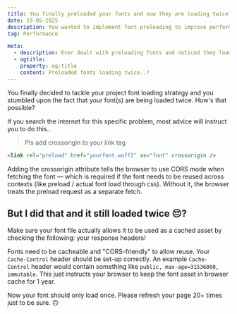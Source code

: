 ```yaml
---
title: You finally preloaded your fonts and now they are loading twice?! What the ..?
date: 19-05-2025
description: You wanted to implement font preloading to improve performance and you noticed there were 2 network calls.. what the..?
tag: Performance

meta:
  - description: Ever dealt with preloading fonts and noticed they loaded twice? Here's why.
  - ogtitle:
    property: og:title
    content: Preloaded fonts loading twice..?
---
```


You finally decided to tackle your project font loading strategy and you stumbled upon the fact that your font(s) are being loaded twice. How's that possible?

If you search the internet for this specific problem, most advice will instruct you to do this..

> Pls add crossorigin to your link tag

```html
<link rel="preload" href="yourfont.woff2" as="font" crossorigin />
```

Adding the crossorigin attribute tells the browser to use CORS mode when fetching the font — which is required if the font needs to be reused across contexts (like preload / actual font load through css). Without it, the browser treats the preload request as a separate fetch.

## But I did that and it still loaded twice 😔?
Make sure your font file actually allows it to be used as a cached asset by checking the following: your response headers!

Fonts need to be cacheable and "CORS-friendly" to allow reuse. Your `Cache-Control` header should be set-up correctly. An example `Cache-Control` header would contain something like `public, max-age=31536000, immutable`. This just instructs your browser to keep the font asset in browser cache for 1 year.

Now your font should only load once. Please refresh your page 20+ times just to be sure. 🙃
